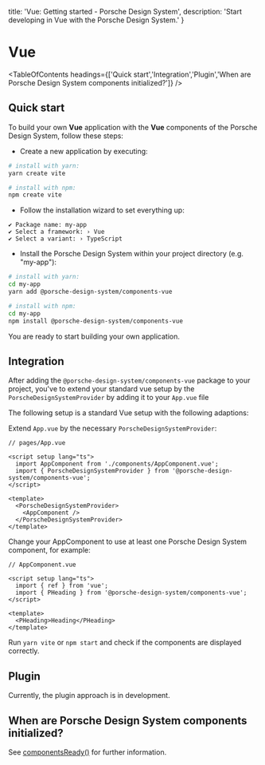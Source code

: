 
  title: 'Vue: Getting started - Porsche Design System',
  description: 'Start developing in Vue with the Porsche Design System.'
}

# Vue

<TableOfContents headings={['Quick start','Integration','Plugin','When are Porsche Design System components initialized?']} />

## Quick start

To build your own **Vue** application with the **Vue** components of the Porsche Design System, follow these steps:

- Create a new application by executing:

```bash
# install with yarn:
yarn create vite

# install with npm:
npm create vite
```

- Follow the installation wizard to set everything up:

```
✔ Package name: my-app
✔ Select a framework: › Vue
✔ Select a variant: › TypeScript
```

- Install the Porsche Design System within your project directory (e.g. "my-app"):

```bash
# install with yarn:
cd my-app
yarn add @porsche-design-system/components-vue

# install with npm:
cd my-app
npm install @porsche-design-system/components-vue
```

You are ready to start building your own application.

## Integration

After adding the `@porsche-design-system/components-vue` package to your project, you've to extend your standard vue
setup by the `PorscheDesignSystemProvider` by adding it to your `App.vue` file

The following setup is a standard Vue setup with the following adaptions:

Extend `App.vue` by the necessary `PorscheDesignSystemProvider`:

```tsx
// pages/App.vue

<script setup lang="ts">
  import AppComponent from './components/AppComponent.vue';
  import { PorscheDesignSystemProvider } from '@porsche-design-system/components-vue';
</script>

<template>
  <PorscheDesignSystemProvider>
    <AppComponent />
  </PorscheDesignSystemProvider>
</template>
```

Change your AppComponent to use at least one Porsche Design System component, for example:

```tsx
// AppComponent.vue

<script setup lang="ts">
  import { ref } from 'vue';
  import { PHeading } from '@porsche-design-system/components-vue';
</script>

<template>
  <PHeading>Heading</PHeading>
</template>
```

Run `yarn vite` or `npm start` and check if the components are displayed correctly.

## Plugin

Currently, the plugin approach is in development.

## When are Porsche Design System components initialized?

See [componentsReady()](/developing/components-ready) for further information.

